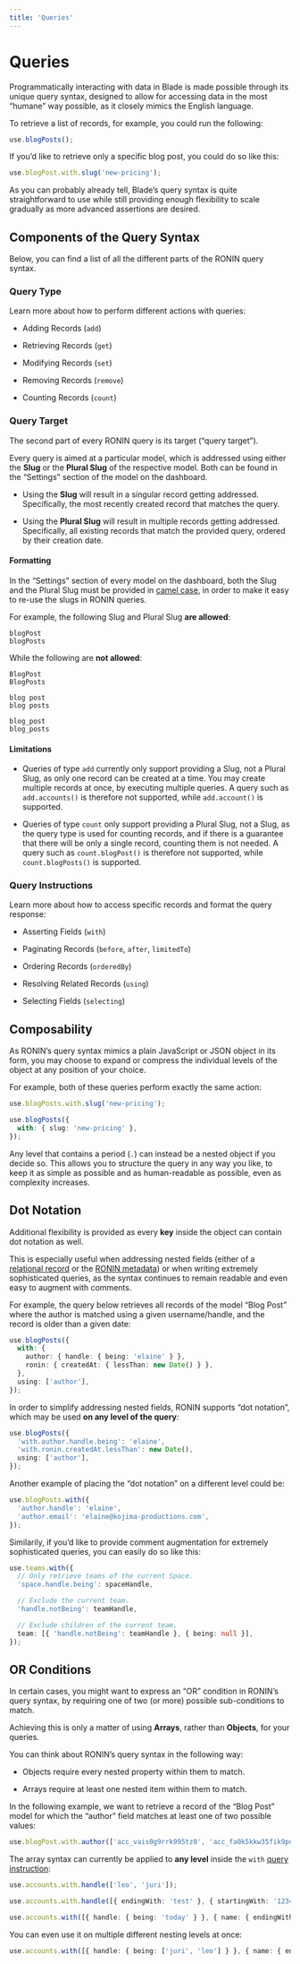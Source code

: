 ```yaml
---
title: 'Queries'
---
```



# Queries

Programmatically interacting with data in Blade is made possible through its unique query
syntax, designed to allow for accessing data in the most “humane” way possible, as it
closely mimics the English language.

<QuerySyntaxPreview />

To retrieve a list of records, for example, you could run the following:

```ts
use.blogPosts();
```

If you’d like to retrieve only a specific blog post, you could do so like this:

```ts
use.blogPost.with.slug('new-pricing');
```

As you can probably already tell, Blade’s query syntax is quite straightforward to use
while still providing enough flexibility to scale gradually as more advanced assertions
are desired.

## Components of the Query Syntax

Below, you can find a list of all the different parts of the RONIN query syntax.

### Query Type

Learn more about how to perform different actions with queries:

- Adding Records (`add`)

- Retrieving Records (`get`)

- Modifying Records (`set`)

- Removing Records (`remove`)

- Counting Records (`count`)

### Query Target

The second part of every RONIN query is its target (“query target”).

Every query is aimed at a particular model, which is addressed using either the **Slug** or the **Plural Slug** of the respective model. Both can be found in the “Settings” section of the model on the dashboard.

- Using the **Slug** will result in a singular record getting addressed. Specifically, the most recently created record that matches the query.

- Using the **Plural Slug** will result in multiple records getting addressed. Specifically, all existing records that match the provided query, ordered by their creation date.

#### Formatting

In the “Settings” section of every model on the dashboard, both the Slug and the Plural Slug must be provided in [camel case](https://en.wikipedia.org/wiki/Camel_case), in order to make it easy to re-use the slugs in RONIN queries.

For example, the following Slug and Plural Slug **are allowed**:

```plaintext
blogPost
blogPosts
```

While the following are **not allowed**:

```plaintext
BlogPost
BlogPosts

blog post
blog posts

blog_post
blog_posts
```

#### Limitations

- Queries of type `add` currently only support providing a Slug, not a Plural Slug, as only one record can be created at a time. You may create multiple records at once, by executing multiple queries. A query such as `add.accounts()` is therefore not supported, while `add.account()` is supported.

- Queries of type `count` only support providing a Plural Slug, not a Slug, as the query type is used for counting records, and if there is a guarantee that there will be only a single record, counting them is not needed. A query such as `count.blogPost()` is therefore not supported, while `count.blogPosts()` is supported.

### Query Instructions

Learn more about how to access specific records and format the query response:

- Asserting Fields (`with`)

- Paginating Records (`before`, `after`, `limitedTo`)

- Ordering Records (`orderedBy`)

- Resolving Related Records (`using`)

- Selecting Fields (`selecting`)

## Composability

As RONIN’s query syntax mimics a plain JavaScript or JSON object in its form, you may choose to expand or compress the individual levels of the object at any position of your choice.

For example, both of these queries perform exactly the same action:

```ts
use.blogPosts.with.slug('new-pricing');

use.blogPosts({
  with: { slug: 'new-pricing' },
});
```

Any level that contains a period (`.`) can instead be a nested object if you decide so. This allows you to structure the query in any way you like, to keep it as simple as possible and as human-readable as possible, even as complexity increases.

## Dot Notation

Additional flexibility is provided as every **key** inside the object can contain dot notation as well.

This is especially useful when addressing nested fields (either of a [relational record](/queries/instructions) or the [RONIN metadata](/docs/platform/default-fields)) or when writing extremely sophisticated queries, as the syntax continues to remain readable and even easy to augment with comments.

For example, the query below retrieves all records of the model “Blog Post” where the author is matched using a given username/handle, and the record is older than a given date:

```ts
use.blogPosts({
  with: {
    author: { handle: { being: 'elaine' } },
    ronin: { createdAt: { lessThan: new Date() } },
  },
  using: ['author'],
});
```

In order to simplify addressing nested fields, RONIN supports “dot notation”, which may be used **on any level of the query**:

```ts
use.blogPosts({
  'with.author.handle.being': 'elaine',
  'with.ronin.createdAt.lessThan': new Date(),
  using: ['author'],
});
```

Another example of placing the “dot notation” on a different level could be:

```ts
use.blogPosts.with({
  'author.handle': 'elaine',
  'author.email': 'elaine@kojima-productions.com',
});
```

Similarily, if you’d like to provide comment augmentation for extremely sophisticated queries, you can easily do so like this:

```ts
use.teams.with({
  // Only retrieve teams of the current Space.
  'space.handle.being': spaceHandle,

  // Exclude the current team.
  'handle.notBeing': teamHandle,

  // Exclude children of the current team.
  team: [{ 'handle.notBeing': teamHandle }, { being: null }],
});
```

## OR Conditions

In certain cases, you might want to express an “OR” condition in RONIN’s query syntax, by requiring one of two (or more) possible sub-conditions to match.

Achieving this is only a matter of using **Arrays**, rather than **Objects**, for your queries.

You can think about RONIN’s query syntax in the following way:

- Objects require every nested property within them to match.

- Arrays require at least one nested item within them to match.

In the following example, we want to retrieve a record of the “Blog Post” model for which the “author” field matches at least one of two possible values:

```ts
use.blogPost.with.author(['acc_vais0g9rrk995tz0', 'acc_fa0k5kkw35fik9pu']);
```

The array syntax can currently be applied to **any level** inside the `with` [query instruction](/queries/instructions):

```ts
use.accounts.with.handle(['leo', 'juri']);

use.accounts.with.handle([{ endingWith: 'test' }, { startingWith: '1234' }]);

use.accounts.with([{ handle: { being: 'today' } }, { name: { endingWith: 'lamprecht' } }]);
```

You can even use it on multiple different nesting levels at once:

```ts
use.accounts.with([{ handle: { being: ['juri', 'leo'] } }, { name: { endingWith: 'lamprecht' } }]);
```